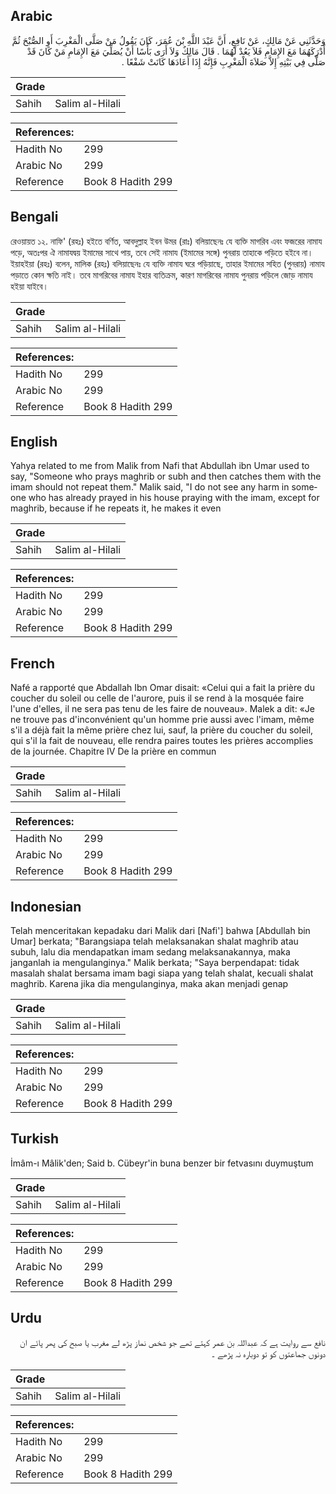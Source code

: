 ## Arabic


<div dir="rtl" lang="ar" style={{fontSize:'larger',backgroundColor:'#f8f9fa',padding:20}}>
وَحَدَّثَنِي عَنْ مَالِكٍ، عَنْ نَافِعٍ، أَنَّ عَبْدَ اللَّهِ بْنَ عُمَرَ، كَانَ يَقُولُ مَنْ صَلَّى الْمَغْرِبَ أَوِ الصُّبْحَ ثُمَّ أَدْرَكَهُمَا مَعَ الإِمَامِ فَلاَ يَعُدْ لَهُمَا ‏.‏ قَالَ مَالِكٌ وَلاَ أَرَى بَأْسًا أَنْ يُصَلِّيَ مَعَ الإِمَامِ مَنْ كَانَ قَدْ صَلَّى فِي بَيْتِهِ إِلاَّ صَلاَةَ الْمَغْرِبِ فَإِنَّهُ إِذَا أَعَادَهَا كَانَتْ شَفْعًا ‏.‏
</div>
<div style={{backgroundColor:'#f8f9fa',padding:20, marginBottom: 10}}><table> <thead> <tr> <th>Grade</th> <th></th> </tr> </thead> <tbody> <tr><td>Sahih</td><td>Salim al-Hilali</td></tr></tbody></table><table> <thead> <tr> <th>References:</th> <th></th> </tr> </thead> <tbody><tr><td>Hadith No</td><td>299</td></tr><tr><td>Arabic No</td><td>299</td></tr><tr><td>Reference</td><td>Book 8 Hadith 299</td></tr></tbody></table></div>

## Bengali


<div dir="ltr" lang="bn" style={{fontSize:'larger',backgroundColor:'#f8f9fa',padding:20}}>
রেওয়ায়ত ১২. নাফি' (রহঃ) হইতে বর্ণিত, আবদুল্লাহ ইবন উমর (রাঃ) বলিয়াছেনঃ যে ব্যক্তি মাগরিব এবং ফজরের নামায পড়ে, অতঃপর ঐ নামাযদ্বয় ইমামের সাথে পায়, তবে সেই নামায (ইমামের সঙ্গে) পুনরায় তাহাকে পড়িতে হইবে না। ইয়াহইয়া (রহঃ) বলেন, মালিক (রহঃ) বলিয়াছেনঃ যে ব্যক্তি নামায ঘরে পড়িয়াছে, তাহার ইমামের সহিত (পুনরায়) নামায পড়াতে কোন ক্ষতি নাই। তবে মাগরিবের নামায ইহার ব্যতিক্রম, কারণ মাগরিবের নামায পুনরায় পড়িলে জোড় নামায হইয়া যাইবে।
</div>
<div style={{backgroundColor:'#f8f9fa',padding:20, marginBottom: 10}}><table> <thead> <tr> <th>Grade</th> <th></th> </tr> </thead> <tbody> <tr><td>Sahih</td><td>Salim al-Hilali</td></tr></tbody></table><table> <thead> <tr> <th>References:</th> <th></th> </tr> </thead> <tbody><tr><td>Hadith No</td><td>299</td></tr><tr><td>Arabic No</td><td>299</td></tr><tr><td>Reference</td><td>Book 8 Hadith 299</td></tr></tbody></table></div>

## English


<div dir="ltr" lang="en" style={{fontSize:'larger',backgroundColor:'#f8f9fa',padding:20}}>
Yahya related to me from Malik from Nafi that Abdullah ibn Umar used to say, "Someone who prays maghrib or subh and then catches them with the imam should not repeat them." Malik said, "I do not see any harm in someone who has already prayed in his house praying with the imam, except for maghrib, because if he repeats it, he makes it even
</div>
<div style={{backgroundColor:'#f8f9fa',padding:20, marginBottom: 10}}><table> <thead> <tr> <th>Grade</th> <th></th> </tr> </thead> <tbody> <tr><td>Sahih</td><td>Salim al-Hilali</td></tr></tbody></table><table> <thead> <tr> <th>References:</th> <th></th> </tr> </thead> <tbody><tr><td>Hadith No</td><td>299</td></tr><tr><td>Arabic No</td><td>299</td></tr><tr><td>Reference</td><td>Book 8 Hadith 299</td></tr></tbody></table></div>

## French


<div dir="ltr" lang="fr" style={{fontSize:'larger',backgroundColor:'#f8f9fa',padding:20}}>
Nafé a rapporté que Abdallah Ibn Omar disait: «Celui qui a fait la prière du coucher du soleil ou celle de l'aurore, puis il se rend à la mosquée faire l'une d'elles, il ne sera pas tenu de les faire de nouveau». Malek a dit: «Je ne trouve pas d'inconvénient qu'un homme prie aussi avec l'imam, même s'il a déjà fait la même prière chez lui, sauf, la prière du coucher du soleil, qui s'il la fait de nouveau, elle rendra paires toutes les prières accomplies de la journée. Chapitre IV De la prière en commun
</div>
<div style={{backgroundColor:'#f8f9fa',padding:20, marginBottom: 10}}><table> <thead> <tr> <th>Grade</th> <th></th> </tr> </thead> <tbody> <tr><td>Sahih</td><td>Salim al-Hilali</td></tr></tbody></table><table> <thead> <tr> <th>References:</th> <th></th> </tr> </thead> <tbody><tr><td>Hadith No</td><td>299</td></tr><tr><td>Arabic No</td><td>299</td></tr><tr><td>Reference</td><td>Book 8 Hadith 299</td></tr></tbody></table></div>

## Indonesian


<div dir="ltr" lang="id" style={{fontSize:'larger',backgroundColor:'#f8f9fa',padding:20}}>
Telah menceritakan kepadaku dari Malik dari [Nafi'] bahwa [Abdullah bin Umar] berkata; "Barangsiapa telah melaksanakan shalat maghrib atau subuh, lalu dia mendapatkan imam sedang melaksanakannya, maka janganlah ia mengulanginya." Malik berkata; "Saya berpendapat: tidak masalah shalat bersama imam bagi siapa yang telah shalat, kecuali shalat maghrib. Karena jika dia mengulanginya, maka akan menjadi genap
</div>
<div style={{backgroundColor:'#f8f9fa',padding:20, marginBottom: 10}}><table> <thead> <tr> <th>Grade</th> <th></th> </tr> </thead> <tbody> <tr><td>Sahih</td><td>Salim al-Hilali</td></tr></tbody></table><table> <thead> <tr> <th>References:</th> <th></th> </tr> </thead> <tbody><tr><td>Hadith No</td><td>299</td></tr><tr><td>Arabic No</td><td>299</td></tr><tr><td>Reference</td><td>Book 8 Hadith 299</td></tr></tbody></table></div>

## Turkish


<div dir="ltr" lang="tr" style={{fontSize:'larger',backgroundColor:'#f8f9fa',padding:20}}>
İmâm-ı Mâlik'den; Said b. Cübeyr'in buna benzer bir fetvasını duymuştum
</div>
<div style={{backgroundColor:'#f8f9fa',padding:20, marginBottom: 10}}><table> <thead> <tr> <th>Grade</th> <th></th> </tr> </thead> <tbody> <tr><td>Sahih</td><td>Salim al-Hilali</td></tr></tbody></table><table> <thead> <tr> <th>References:</th> <th></th> </tr> </thead> <tbody><tr><td>Hadith No</td><td>299</td></tr><tr><td>Arabic No</td><td>299</td></tr><tr><td>Reference</td><td>Book 8 Hadith 299</td></tr></tbody></table></div>

## Urdu


<div dir="rtl" lang="ur" style={{fontSize:'larger',backgroundColor:'#f8f9fa',padding:20}}>
نافع سے روایت ہے کہ عبداللہ بن عمر کہتے تھے جو شخص نماز پڑھ لے مغرب یا صبح کی پھر پائے ان دونوں جماعتوں کو تو دوبارہ نہ پڑھے ۔
</div>
<div style={{backgroundColor:'#f8f9fa',padding:20, marginBottom: 10}}><table> <thead> <tr> <th>Grade</th> <th></th> </tr> </thead> <tbody> <tr><td>Sahih</td><td>Salim al-Hilali</td></tr></tbody></table><table> <thead> <tr> <th>References:</th> <th></th> </tr> </thead> <tbody><tr><td>Hadith No</td><td>299</td></tr><tr><td>Arabic No</td><td>299</td></tr><tr><td>Reference</td><td>Book 8 Hadith 299</td></tr></tbody></table></div>